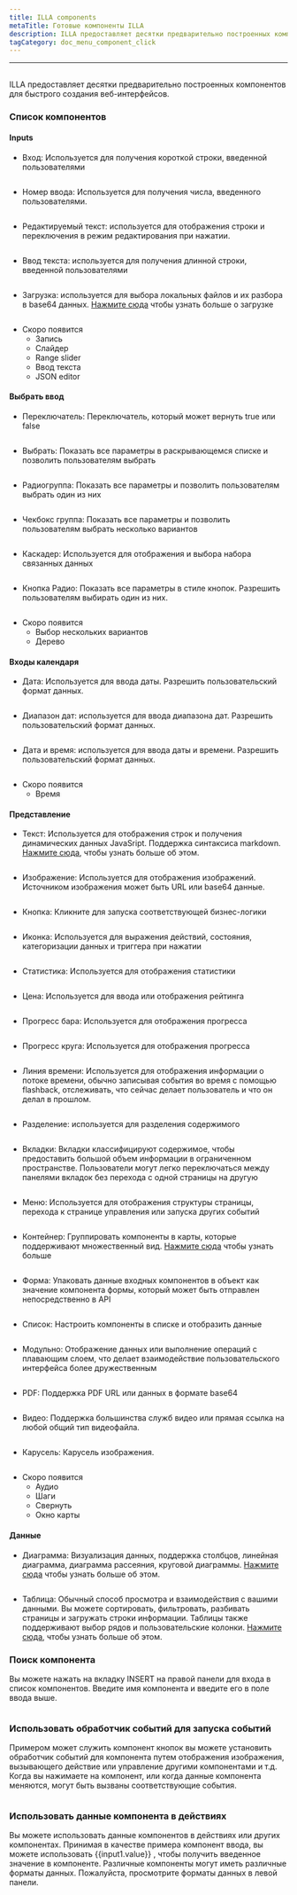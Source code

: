 ```yaml
---
title: ILLA components
metaTitle: Готовые компоненты ILLA
description: ILLA предоставляет десятки предварительно построенных компонентов для быстрого создания веб-интерфейсов фронт-энда
tagCategory: doc_menu_component_click
---
```


* * *

## <Heading hidden>ILLA components</Heading>

ILLA предоставляет десятки предварительно построенных компонентов для быстрого создания веб-интерфейсов.

### Список компонентов

#### Inputs

-   Вход: Используется для получения короткой строки, введенной пользователями

<img
  src='https://cdn.illacloud.com/official-website/img/docs/assemble/illa_components.png'
  alt=""
/>

-   Номер ввода: Используется для получения числа, введенного пользователями.

<img
  src='https://cdn.illacloud.com/official-website/img/docs/assemble/illa_components(1).png'
  alt=""
/>

-   Редактируемый текст: используется для отображения строки и переключения в режим редактирования при нажатии.

<img
  src='https://cdn.illacloud.com/official-website/img/docs/assemble/illa_components(2).png'
  alt=""
/>

-   Ввод текста: используется для получения длинной строки, введенной пользователями

<img
  src='https://cdn.illacloud.com/official-website/img/docs/assemble/illa_components(3).png'
  alt=""
/>

-   Загрузка: используется для выбора локальных файлов и их разбора в base64 данных. [Нажмите сюда]([https://www.illacloud.com/en-US/docs/upload](https://www.illacloud.com/en-US/docs/upload)) чтобы узнать больше о загрузке

<img
  src='https://cdn.illacloud.com/official-website/img/docs/assemble/illa_components(4).png'
  alt=""
/>

-   Скоро появится
    -   Запись
    -   Слайдер
    -   Range slider
    -   Ввод текста
    -   JSON editor

#### Выбрать ввод

-   Переключатель: Переключатель, который может вернуть true или false

<img
  src='https://cdn.illacloud.com/official-website/img/docs/assemble/illa_components(5).png'
  alt=""
/>

-   Выбрать: Показать все параметры в раскрывающемся списке и позволить пользователям выбрать

<img
  src='https://cdn.illacloud.com/official-website/img/docs/assemble/illa_components(6).png'
  alt=""
/>

-   Радиогруппа: Показать все параметры и позволить пользователям выбрать один из них

<img
  src='https://cdn.illacloud.com/official-website/img/docs/assemble/illa_components(7).png'
  alt=""
/>

-   Чекбокс группа: Показать все параметры и позволить пользователям выбрать несколько вариантов

<img
  src='https://cdn.illacloud.com/official-website/img/docs/assemble/illa_components(8).png'
  alt=""
/>

-   Каскадер: Используется для отображения и выбора набора связанных данных

<img
  src='https://cdn.illacloud.com/official-website/img/docs/assemble/illa_components(9).png'
  alt=""
/>

-   Кнопка Радио: Показать все параметры в стиле кнопок. Разрешить пользователям выбирать один из них.

<img
  src='https://cdn.illacloud.com/official-website/img/docs/assemble/illa_components(10).png'
  alt=""
/>

-   Скоро появится
    -   Выбор нескольких вариантов
    -   Дерево

#### Входы календаря

-   Дата: Используется для ввода даты. Разрешить пользовательский формат данных.

<img
  src='https://cdn.illacloud.com/official-website/img/docs/assemble/illa_components(11).png'
  alt=""
/>

-   Диапазон дат: используется для ввода диапазона дат. Разрешить пользовательский формат данных.

<img
  src='https://cdn.illacloud.com/official-website/img/docs/assemble/illa_components(12).png'
  alt=""
/>

-   Дата и время: используется для ввода даты и времени. Разрешить пользовательский формат данных.

<img
  src='https://cdn.illacloud.com/official-website/img/docs/assemble/illa_components(13).png'
  alt=""
/>

-   Скоро появится
    -   Время

#### Представление

-   Текст: Используется для отображения строк и получения динамических данных JavaSript. Поддержка синтаксиса markdown. [Нажмите сюда]([https://www.illacloud.com/en-US/docs/text](https://www.illacloud.com/en-US/docs/text)), чтобы узнать больше об этом.

<img
  src='https://cdn.illacloud.com/official-website/img/docs/assemble/illa_components(14).png'
  alt=""
/>

-   Изображение: Используется для отображения изображений. Источником изображения может быть URL или base64 данные.

<img
  src='https://cdn.illacloud.com/official-website/img/docs/assemble/illa_components(15).png'
  alt=""
/>

-   Кнопка: Кликните для запуска соответствующей бизнес-логики

<img
  src='https://cdn.illacloud.com/official-website/img/docs/assemble/illa_components(16).png'
  alt=""
/>

-   Иконка: Используется для выражения действий, состояния, категоризации данных и триггера при нажатии

<img
  src='https://cdn.illacloud.com/official-website/img/docs/assemble/illa_components(17).png'
  alt=""
/>

-   Статистика: Используется для отображения статистики

<img
  src='https://cdn.illacloud.com/official-website/img/docs/assemble/illa_components(18).png'
  alt=""
/>

-   Цена: Используется для ввода или отображения рейтинга

<img
  src='https://cdn.illacloud.com/official-website/img/docs/assemble/illa_components(19).png'
  alt=""
/>

-   Прогресс бара: Используется для отображения прогресса

<img
  src='https://cdn.illacloud.com/official-website/img/docs/assemble/illa_components(20).png'
  alt=""
/>

-   Прогресс круга: Используется для отображения прогресса

<img
  src='https://cdn.illacloud.com/official-website/img/docs/assemble/illa_components(21).png'
  alt=""
/>

-   Линия времени: Используется для отображения информации о потоке времени, обычно записывая события во время с помощью flashback, отслеживать, что сейчас делает пользователь и что он делал в прошлом.

<img
  src='https://cdn.illacloud.com/official-website/img/docs/assemble/illa_components(22).png'
  alt=""
/>

-   Разделение: используется для разделения содержимого

<img
  src='https://cdn.illacloud.com/official-website/img/docs/assemble/illa_components(23).png'
  alt=""
/>

-   Вкладки: Вкладки классифицируют содержимое, чтобы предоставить большой объем информации в ограниченном пространстве. Пользователи могут легко переключаться между панелями вкладок без перехода с одной страницы на другую

<img
  src='https://cdn.illacloud.com/official-website/img/docs/assemble/illa_components(24).png'
  alt=""
/>

-   Меню: Используется для отображения структуры страницы, перехода к странице управления или запуска других событий

<img
  src='https://cdn.illacloud.com/official-website/img/docs/assemble/illa_components(25).png'
  alt=""
/>

-   Контейнер: Группировать компоненты в карты, которые поддерживают множественный вид. [Нажмите сюда]([https://www.illacloud.com/en-US/docs/container](https://www.illacloud.com/en-US/docs/container)) чтобы узнать больше

<img
  src='https://cdn.illacloud.com/official-website/img/docs/assemble/illa_components(26).png'
  alt=""
/>

-   Форма: Упаковать данные входных компонентов в объект как значение компонента формы, который может быть отправлен непосредственно в API

<img
  src='https://cdn.illacloud.com/official-website/img/docs/assemble/illa_components(27).png'
  alt=""
/>

-   Список: Настроить компоненты в списке и отобразить данные

<img
  src='https://cdn.illacloud.com/official-website/img/docs/assemble/illa_components(28).png'
  alt=""
/>

-   Модульно: Отображение данных или выполнение операций с плавающим слоем, что делает взаимодействие пользовательского интерфейса более дружественным

<img
  src='https://cdn.illacloud.com/official-website/img/docs/assemble/illa_components(29).png'
  alt=""
/>

-   PDF: Поддержка PDF URL или данных в формате base64

<img
  src='https://cdn.illacloud.com/official-website/img/docs/assemble/illa_components(30).png'
  alt=""
/>

-   Видео: Поддержка большинства служб видео или прямая ссылка на любой общий тип видеофайла.

<img
  src='https://cdn.illacloud.com/official-website/img/docs/assemble/illa_components(31).png'
  alt=""
/>

-   Карусель: Карусель изображения.

<img
  src='https://cdn.illacloud.com/official-website/img/docs/assemble/illa_components(32).png'
  alt=""
/>

-   Скоро появится
    -   Аудио
    -   Шаги
    -   Свернуть
    -   Окно карты

#### Данные

-   Диаграмма: Визуализация данных, поддержка столбцов, линейная диаграмма, диаграмма рассеяния, круговой диаграммы. [Нажмите сюда]([https://www.illacloud.com/en-US/docs/chart](https://www.illacloud.com/en-US/docs/chart)) чтобы узнать больше об этом.

<img
  src='https://cdn.illacloud.com/official-website/img/docs/assemble/illa_components(33).png'
  alt=""
/>

-   Таблица: Обычный способ просмотра и взаимодействия с вашими данными. Вы можете сортировать, фильтровать, разбивать страницы и загружать строки информации. Таблицы также поддерживают выбор рядов и пользовательские колонки. [Нажмите сюда]([https://www.illacloud.com/en-US/docs/table](https://www.illacloud.com/en-US/docs/table)), чтобы узнать больше об этом.

### Поиск компонента

Вы можете нажать на вкладку INSERT на правой панели для входа в список компонентов. Введите имя компонента и введите его в поле ввода выше.

<img
  src='https://cdn.illacloud.com/official-website/img/docs/assemble/illa_components(34).png'
  alt=""
/>

### Использовать обработчик событий для запуска событий

Примером может служить компонент кнопок вы можете установить обработчик событий для компонента путем отображения изображения, вызывающего действие или управление другими компонентами и т.д. Когда вы нажимаете на компонент, или когда данные компонента меняются, могут быть вызваны соответствующие события.

<img
  src='https://cdn.illacloud.com/official-website/img/docs/assemble/illa_components(35).png'
  alt=""
/>

### Использовать данные компонента в действиях

Вы можете использовать данные компонентов в действиях или других компонентах. Принимая в качестве примера компонент ввода, вы можете использовать {{input1.value}} , чтобы получить введенное значение в компоненте. Различные компоненты могут иметь различные форматы данных. Пожалуйста, просмотрите форматы данных в левой панели.

<img
  src='https://cdn.illacloud.com/official-website/img/docs/assemble/illa_components(36).png'
  alt=""
/>
